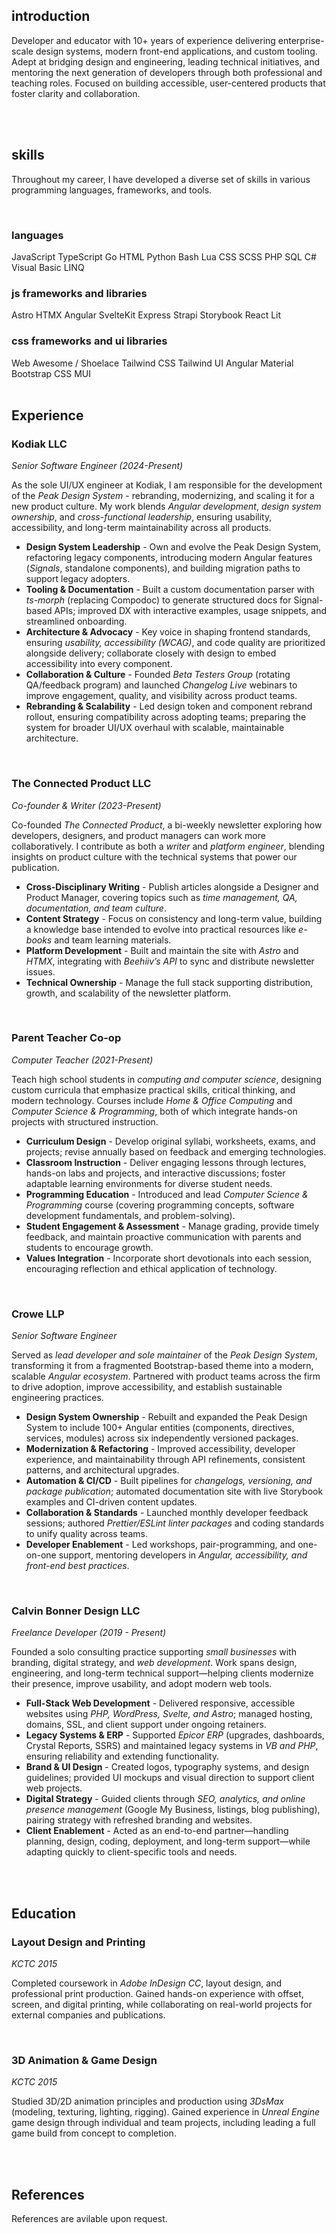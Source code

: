 
<ResumeAside />

## introduction

Developer and educator with 10+ years of experience delivering enterprise-scale
design systems, modern front-end applications, and custom tooling. Adept at
bridging design and engineering, leading technical initiatives, and mentoring
the next generation of developers through both professional and teaching roles.
Focused on building accessible, user-centered products that foster clarity and
collaboration.

<br />
<br />

## skills

Throughout my career, I have developed a diverse set of skills in various
programming languages, frameworks, and tools.

<br />

### languages

<ChipBowl>
  <Chip color="sapphire"> JavaScript </Chip>
  <Chip color="sapphire"> TypeScript </Chip>
  <Chip color="sapphire"> Go </Chip>
  <Chip color="sapphire"> HTML </Chip>
  <Chip color="sapphire"> Python </Chip>
  <Chip color="sapphire"> Bash </Chip>
  <Chip color="sapphire"> Lua </Chip>
  <Chip color="sapphire"> CSS </Chip>
  <Chip color="sapphire"> SCSS </Chip>
  <Chip color="sapphire"> PHP </Chip>
  <Chip color="sapphire"> SQL </Chip>
  <Chip color="sapphire"> C# </Chip>
  <Chip color="sapphire"> Visual Basic </Chip>
  <Chip color="sapphire"> LINQ </Chip>
</ChipBowl>

<br />

### js frameworks and libraries

<ChipBowl>
  <Chip color="sky"> Astro </Chip>
  <Chip color="sky"> HTMX </Chip>
  <Chip color="sky"> Angular </Chip>
  <Chip color="sky"> SvelteKit </Chip>
  <Chip color="sky"> Express </Chip>
  <Chip color="sky"> Strapi </Chip>
  <Chip color="sky"> Storybook </Chip>
  <Chip color="sky"> React </Chip>
  <Chip color="sky"> Lit </Chip>
</ChipBowl>

<br />

### css frameworks and ui libraries

<ChipBowl>
  <Chip color="teal"> Web Awesome / Shoelace </Chip>
  <Chip color="teal"> Tailwind CSS </Chip>
  <Chip color="teal"> Tailwind UI </Chip>
  <Chip color="teal"> Angular Material </Chip>
  <Chip color="teal"> Bootstrap CSS </Chip>
  <Chip color="teal"> MUI </Chip>
</ChipBowl>

<br />
<br />

## Experience

### Kodiak LLC

_Senior Software Engineer (2024-Present)_

As the sole UI/UX engineer at Kodiak, I am responsible for the development of
the _Peak Design System_ - rebranding, modernizing, and scaling it for a new
product culture. My work blends _Angular development_, _design system
ownership_, and _cross-functional leadership_, ensuring usability,
accessibility, and long-term maintainability across all products.

- **Design System Leadership** - Own and evolve the Peak Design System,
  refactoring legacy components, introducing modern Angular features (_Signals_,
  standalone components), and building migration paths to support legacy
  adopters.
- **Tooling & Documentation** - Built a custom documentation parser with
  _ts-morph_ (replacing Compodoc) to generate structured docs for Signal-based
  APIs; improved DX with interactive examples, usage snippets, and streamlined
  onboarding.
- **Architecture & Advocacy** - Key voice in shaping frontend standards,
  ensuring _usability, accessibility (WCAG)_, and code quality are prioritized
  alongside delivery; collaborate closely with design to embed accessibility
  into every component.
- **Collaboration & Culture** - Founded _Beta Testers Group_ (rotating
  QA/feedback program) and launched _Changelog Live_ webinars to improve
  engagement, quality, and visibility across product teams.
- **Rebranding & Scalability** - Led design token and component rebrand rollout,
  ensuring compatibility across adopting teams; preparing the system for broader
  UI/UX overhaul with scalable, maintainable architecture.

<br />

### The Connected Product LLC

_Co-founder & Writer (2023-Present)_

Co-founded _The Connected Product_, a bi-weekly newsletter exploring how
developers, designers, and product managers can work more collaboratively. I
contribute as both a _writer_ and _platform engineer_, blending insights on
product culture with the technical systems that power our publication.

- **Cross-Disciplinary Writing** - Publish articles alongside a Designer and
  Product Manager, covering topics such as _time management, QA, documentation,
  and team culture_.
- **Content Strategy** - Focus on consistency and long-term value, building a
  knowledge base intended to evolve into practical resources like _e-books_ and
  team learning materials.
- **Platform Development** - Built and maintain the site with _Astro_ and
  _HTMX_, integrating with _Beehiiv’s API_ to sync and distribute newsletter
  issues.
- **Technical Ownership** - Manage the full stack supporting distribution,
  growth, and scalability of the newsletter platform.

<br />

### Parent Teacher Co-op

_Computer Teacher (2021-Present)_

Teach high school students in _computing and computer science_, designing custom
curricula that emphasize practical skills, critical thinking, and modern
technology. Courses include _Home & Office Computing_ and _Computer Science &
Programming_, both of which integrate hands-on projects with structured
instruction.

- **Curriculum Design** - Develop original syllabi, worksheets, exams, and
  projects; revise annually based on feedback and emerging technologies.
- **Classroom Instruction** - Deliver engaging lessons through lectures,
  hands-on labs and projects, and interactive discussions; foster adaptable
  learning environments for diverse student needs.
- **Programming Education** - Introduced and lead _Computer Science &
  Programming_ course (covering programming concepts, software development
  fundamentals, and problem-solving).
- **Student Engagement & Assessment** - Manage grading, provide timely feedback,
  and maintain proactive communication with parents and students to encourage
  growth.
- **Values Integration** - Incorporate short devotionals into each session,
  encouraging reflection and ethical application of technology.

<br />

### Crowe LLP

_Senior Software Engineer_

Served as _lead developer and sole maintainer_ of the _Peak Design System_,
transforming it from a fragmented Bootstrap-based theme into a modern, scalable
_Angular ecosystem_. Partnered with product teams across the firm to drive
adoption, improve accessibility, and establish sustainable engineering
practices.

- **Design System Ownership** - Rebuilt and expanded the Peak Design System to
  include 100+ Angular entities (components, directives, services, modules)
  across six independently versioned packages.
- **Modernization & Refactoring** - Improved accessibility, developer
  experience, and maintainability through API refinements, consistent patterns,
  and architectural upgrades.
- **Automation & CI/CD** - Built pipelines for _changelogs, versioning, and
  package publication_; automated documentation site with live Storybook
  examples and CI-driven content updates.
- **Collaboration & Standards** - Launched monthly developer feedback sessions;
  authored _Prettier/ESLint linter packages_ and coding standards to unify
  quality across teams.
- **Developer Enablement** - Led workshops, pair-programming, and one-on-one
  support, mentoring developers in _Angular, accessibility, and front-end best
  practices_.

<br />

### Calvin Bonner Design LLC

_Freelance Developer (2019 - Present)_

Founded a solo consulting practice supporting _small businesses_ with branding,
digital strategy, and _web development_. Work spans design, engineering, and
long-term technical support—helping clients modernize their presence, improve
usability, and adopt modern web tools.

- **Full-Stack Web Development** - Delivered responsive, accessible websites
  using _PHP, WordPress, Svelte, and Astro_; managed hosting, domains, SSL, and
  client support under ongoing retainers.
- **Legacy Systems & ERP** - Supported _Epicor ERP_ (upgrades, dashboards,
  Crystal Reports, SSRS) and maintained legacy systems in _VB and PHP_, ensuring
  reliability and extending functionality.
- **Brand & UI Design** - Created logos, typography systems, and design
  guidelines; provided UI mockups and visual direction to support client web
  projects.
- **Digital Strategy** - Guided clients through _SEO, analytics, and online
  presence management_ (Google My Business, listings, blog publishing), pairing
  strategy with refreshed branding and websites.
- **Client Enablement** - Acted as an end-to-end partner—handling planning,
  design, coding, deployment, and long-term support—while adapting quickly to
  client-specific tools and needs.

<br />
<br />

## Education

### Layout Design and Printing

_KCTC 2015_

Completed coursework in _Adobe InDesign CC_, layout design, and professional
print production. Gained hands-on experience with offset, screen, and digital
printing, while collaborating on real-world projects for external companies and
publications.

<br />

### 3D Animation & Game Design

_KCTC 2015_

Studied 3D/2D animation principles and production using _3DsMax_ (modeling,
texturing, lighting, rigging). Gained experience in _Unreal Engine_ game design
through individual and team projects, including leading a full game build from
concept to completion.

<br />
<br />

## References

References are avilable upon request.
